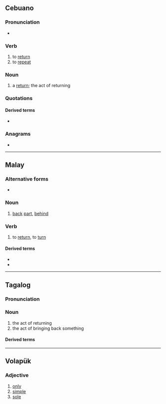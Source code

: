 {{also|balık|Balık|balík}}
==Cebuano==

===Pronunciation===
* {{hyph|ceb|ba|lik}}

===Verb===
{{head|ceb|verb}}

# to [[return]]
# to [[repeat]]

===Noun===
{{head|ceb|noun}}

# a [[return]]; the act of returning

===Quotations===
{{seeCites|ceb}}

==== Derived terms ====
* {{l|ceb|binalik}}

===Anagrams===
* {{anagrams|ceb|libak}}

----

==Malay==

===Alternative forms===
* {{l|ms|balek}}

===Noun===
{{ms-noun}}

# [[back]] [[part]], [[behind]]

===Verb===
{{ms-verb}}

# to [[return]], to [[turn]]

====Derived terms====
* {{l|ms|terbalik}}
* {{l|ms|balikkan}}

----

==Tagalog==

===Pronunciation===
{{IPA|tl|/ba.ˈlik/}}
===Noun===
{{head|tl|noun}}
# the act of returning
# the act of bringing back something
==== Derived terms ====
{{der3|tl|ibalik|bumalik|pabalikin|pagbabalik|magbalik}}

----

==Volapük==

===Adjective===
{{head|vo|adjectives}}

# [[only]]
# [[simple]]
# [[sole]]